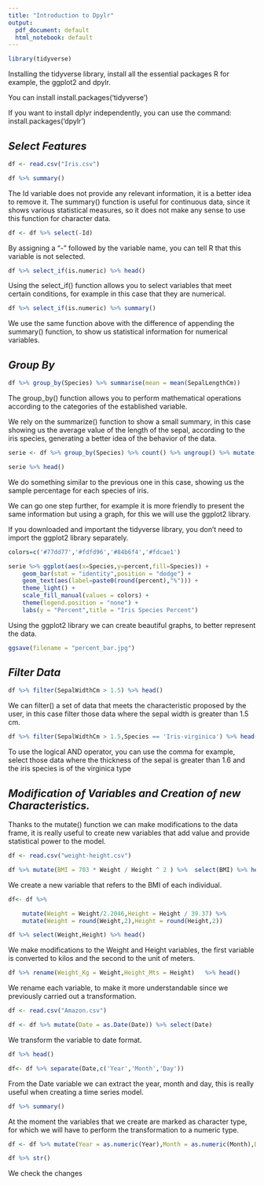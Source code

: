 ---
title: "Introduction to Dpylr"
output:
  pdf_document: default
  html_notebook: default
---



```{r message=FALSE, warning=FALSE}
library(tidyverse)
```

Installing the tidyverse library, install all the essential packages R for example, the ggplot2 and dpylr.

You can install install.packages('tidyverse')

If you want to install dplyr independently, you can use the command: install.packages('dpylr')



## *Select Features*


```{r}
df <- read.csv("Iris.csv")
```

```{r}
df %>% summary()
```

The Id variable does not provide any relevant information, it is a better idea to remove it. The summary() function is useful for continuous data, since it shows various statistical measures, so it does not make any sense to use this function for character data.


```{r}
df <- df %>% select(-Id)
```


By assigning a "-" followed by the variable name, you can tell R that this variable is not selected.


```{r}
df %>% select_if(is.numeric) %>% head()
```

Using the select_if() function allows you to select variables that meet certain conditions, for example in this case that they are numerical.


```{r}
df %>% select_if(is.numeric) %>% summary()
```


We use the same function above with the difference of appending the summary() function, to show us statistical information for numerical variables.


## *Group By*


```{r}
df %>% group_by(Species) %>% summarise(mean = mean(SepalLengthCm))
```

The group_by() function allows you to perform mathematical operations according to the categories of the established variable.

We rely on the summarize() function to show a small summary, in this case showing us the average value of the length of the sepal, according to the iris species, generating a better idea of the behavior of the data.



```{r}
serie <- df %>% group_by(Species) %>% count() %>% ungroup() %>% mutate(percent=n/sum(n)*100)
```

```{r}
serie %>% head()
```


We do something similar to the previous one in this case, showing us the sample percentage for each species of iris.


We can go one step further, for example it is more friendly to present the same information but using a graph, for this we will use the ggplot2 library.

If you downloaded and important the tidyverse library, you don't need to import the ggplot2 library separately.




```{r}
colors=c('#77dd77','#fdfd96','#84b6f4','#fdcae1')
```

```{r}
serie %>% ggplot(aes(x=Species,y=percent,fill=Species)) + 
    geom_bar(stat = "identity",position = "dodge") +
    geom_text(aes(label=paste0(round(percent),"%"))) +
    theme_light() +
    scale_fill_manual(values = colors) +
    theme(legend.position = "none") +
    labs(y = "Percent",title = "Iris Species Percent")
```


Using the ggplot2 library we can create beautiful graphs, to better represent the data.


```{r}
ggsave(filename = "percent_bar.jpg")
```


## *Filter Data*



```{r}
df %>% filter(SepalWidthCm > 1.5) %>% head()
```

We can filter() a set of data that meets the characteristic proposed by the user, in this case filter those data where the sepal width is greater than 1.5 cm.


```{r}
df %>% filter(SepalWidthCm > 1.5,Species == 'Iris-virginica') %>% head()
```

To use the logical AND operator, you can use the comma for example, select those data where the thickness of the sepal is greater than 1.6 and the iris species is of the virginica type


## *Modification of Variables and Creation of new Characteristics.*

Thanks to the mutate() function we can make modifications to the data frame, it is really useful to create new variables that add value and provide statistical power to the model.



```{r}
df <- read.csv("weight-height.csv")
```



```{r}

df %>% mutate(BMI = 703 * Weight / Height ^ 2 ) %>%  select(BMI) %>% head()
```

We create a new variable that refers to the BMI of each individual.



```{r}
df<- df %>% 

    mutate(Weight = Weight/2.2046,Height = Height / 39.37) %>% 
    mutate(Weight = round(Weight,2),Height = round(Height,2))
```


```{r}
df %>% select(Weight,Height) %>% head()
```

We make modifications to the Weight and Height variables, the first variable is converted to kilos and the second to the unit of meters.


```{r}
df %>% rename(Weight_Kg = Weight,Height_Mts = Height)   %>% head()
```

We rename each variable, to make it more understandable since we previously carried out a transformation.




```{r}
df <- read.csv("Amazon.csv")
```



```{r}
df <- df %>% mutate(Date = as.Date(Date)) %>% select(Date)
```


We transform the variable to date format.


```{r}
df %>% head()
```

```{r}
df<- df %>% separate(Date,c('Year','Month','Day'))
```


From the Date variable we can extract the year, month and day, this is really useful when creating a time series model.


```{r}
df %>% summary()
```


At the moment the variables that we create are marked as character type, for which we will have to perform the transformation to a numeric type.



```{r}
df <- df %>% mutate(Year = as.numeric(Year),Month = as.numeric(Month),Day = as.numeric(Day)) 
```




```{r}
df %>% str()
```

We check the changes

